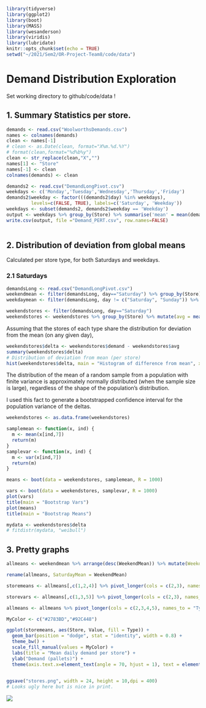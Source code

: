 ```r
library(tidyverse)
library(ggplot2)
library(boot)
library(MASS)
library(wesanderson)
library(viridis)
library(lubridate)
knitr::opts_chunk$set(echo = TRUE)
setwd("~/2021/Sem2/OR-Project-Team8/code/data")
```

# Demand Distribution Exploration

Set working directory to github/code/data !

## 1. Summary Statistics per store.

```r
demands <- read.csv("WoolworthsDemands.csv")
names <- colnames(demands)
clean <- names[-1]
# clean <- as.Date(clean, format="X%m.%d.%Y")
# format(clean,format="%d%b%y")
clean <- str_replace(clean,"X","")
names[1] <- "Store"
names[-1] <- clean
colnames(demands) <- clean
```

```r
demands2 <- read.csv("DemandLongPivot.csv")
weekdays <- c('Monday','Tuesday','Wednesday','Thursday','Friday')
demands2$weekday <- factor(((demands2$day) %in% weekdays), 
         levels=c(FALSE, TRUE), labels=c('Saturday', 'Weekday'))
weekdays <- subset(demands2, demands2$weekday == 'Weekday')
output <- weekdays %>% group_by(Store) %>% summarise('mean' = mean(demand),'median' = median(demand), 'min' = min(demand), 'max' = max(demand), 'standard deviation' = sd(demand))
write.csv(output, file ="Demand_PERT.csv", row.names=FALSE)
      
```

## 2. Distribution of deviation from global means

Calculated per store type, for both Saturdays and weekdays.

### 2.1 Saturdays

```r
demandsLong <- read.csv("DemandLongPivot.csv")
weekendmean <- filter(demandsLong, day=="Saturday") %>% group_by(Store) %>% summarise(WeekendMean = mean(demand), WeekendVar = var(demand))
weekdaymean <- filter(demandsLong, day != c("Saturday", "Sunday")) %>% group_by(Store) %>% summarise(WeekdayMean = mean(demand), variance = var(demand))

weekendstores <- filter(demandsLong, day=="Saturday")
weekendstores <- weekendstores %>% group_by(Store) %>% mutate(avg = mean(demand), variance = var(demand)) %>% filter(demand != 0)
```

Assuming that the stores of each type share the distribution for deviation from the mean (on any given day),

```r
weekendstores$delta <- weekendstores$demand - weekendstores$avg
summary(weekendstores$delta)
# Distribution of deviation from mean (per store)
hist(weekendstores$delta, main = "Histogram of difference from mean", xlab = "Pallets")
```

The distribution of the mean of a random sample from a population with finite variance is approximately normally distributed (when the sample size is large), regardless of the shape of the population's distribution.

I used this fact to generate a bootstrapped confidence interval for the population variance of the deltas.

```r
weekendstores <- as.data.frame(weekendstores)

samplemean <- function(x, ind) {
  m <- mean(x[ind,7])
  return(m)
}
samplevar <- function(x, ind) {
  m <- var(x[ind,7])
  return(m)
}

means <- boot(data = weekendstores, samplemean, R = 1000)

vars <- boot(data = weekendstores, samplevar, R = 1000)
plot(vars)
title(main = "Bootstrap Vars")
plot(means)
title(main = "Bootstrap Means")


```

```r
mydata <- weekendstores$delta
# fitdistr(mydata, "weibull")
```

## 3. Pretty graphs

```r
allmeans <- weekendmean %>% arrange(desc(WeekendMean)) %>% mutate(WeekdayMean = weekdaymean$WeekdayMean, WeekdayVar = weekdaymean$variance)

rename(allmeans, SaturdayMean = WeekendMean)

storemeans <- allmeans[,c(1,2,4)] %>% pivot_longer(cols = c(2,3), names_to = "Type", values_to = "Value")

storevars <- allmeans[,c(1,3,5)] %>% pivot_longer(cols = c(2,3), names_to = "Type", values_to = "Value")

allmeans <- allmeans %>% pivot_longer(cols = c(2,3,4,5), names_to = "Type", values_to = "Value")

```

```r
MyColor <- c("#2783BD","#92C448") 

ggplot(storemeans, aes(Store, Value, fill = Type)) + 
  geom_bar(position = "dodge", stat = "identity", width = 0.8) + 
  theme_bw() + 
  scale_fill_manual(values = MyColor) + 
  labs(title = "Mean daily demand per store") + 
  ylab("Demand (pallets)") + 
  theme(axis.text.x=element_text(angle = 70, hjust = 1), text = element_text(size = 26))
  

ggsave("stores.png", width = 24, height = 10,dpi = 400)
# Looks ugly here but is nice in print.

```

![](http://127.0.0.1:36963/chunk_output/36FE97BC4D312DD0/54666BD1/c3pkspiinrrg8/000021.png)
